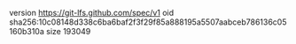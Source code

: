 version https://git-lfs.github.com/spec/v1
oid sha256:10c08148d338c6ba6baf2f3f29f85a888195a5507aabceb786136c05160b310a
size 193049
